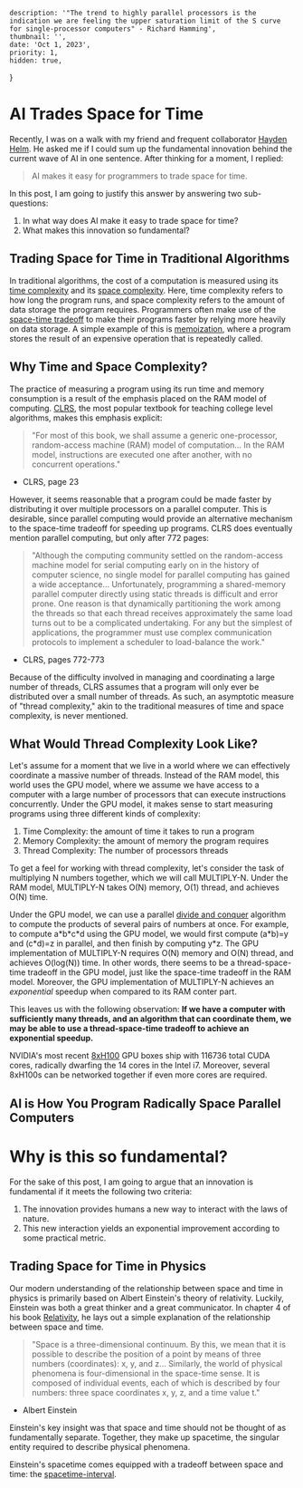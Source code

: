 
    description: '"The trend to highly parallel processors is the indication we are feeling the upper saturation limit of the S curve for single-processor computers" - Richard Hamming',
    thumbnail: '',
    date: 'Oct 1, 2023',
    priority: 1,
    hidden: true,
}

# AI Trades Space for Time
Recently, I was on a walk with my friend and frequent collaborator [Hayden Helm](https://scholar.google.com/citations?user=zEzJrqsAAAAJ&hl=en).
He asked me if I could sum up the fundamental innovation behind the current wave of AI in one sentence.
After thinking for a moment, I replied:
> AI makes it easy for programmers to trade space for time.

In this post, I am going to justify this answer by answering two sub-questions:
1) In what way does AI make it easy to trade space for time?
2) What makes this innovation so fundamental?

## Trading Space for Time in Traditional Algorithms
In traditional algorithms, the cost of a computation is measured using its [time complexity](https://en.wikipedia.org/wiki/Time_complexity) and its [space complexity](https://en.wikipedia.org/wiki/Space_complexity).
Here, time complexity refers to how long the program runs, and space complexity refers to the amount of data storage the program requires.
Programmers often make use of the [space-time tradeoff](https://en.wikipedia.org/wiki/Space%E2%80%93time_tradeoff) to make their programs faster by relying more heavily on data storage.
A simple example of this is [memoization](https://en.wikipedia.org/wiki/Memoization), where a program stores the result of an expensive operation that is repeatedly called.

## Why Time and Space Complexity?
The practice of measuring a program using its run time and memory consumption is a result of the emphasis placed on the RAM model of computing.
[CLRS](https://en.wikipedia.org/wiki/Introduction_to_Algorithms), the most popular textbook for teaching college level algorithms, makes this emphasis explicit:

> "For most of this book, we shall assume a generic one-processor, random-access machine (RAM) model of computation...
> In the RAM model, instructions are executed one after another, with no concurrent operations."
- CLRS, page 23

However, it seems reasonable that a program could be made faster by distributing it over multiple processors on a parallel computer.
This is desirable, since parallel computing would provide an alternative mechanism to the space-time tradeoff for speeding up programs.
CLRS does eventually mention parallel computing, but only after 772 pages:
> "Although the computing community settled on the random-access machine model for serial computing early on in the history of computer science, no single model for parallel computing has gained a wide acceptance...
> Unfortunately, programming a shared-memory parallel computer directly using static threads is difficult and error prone.
> One reason is that dynamically partitioning the work among the threads so that each thread receives approximately the same load turns out to be a complicated undertaking.
> For any but the simplest of applications, the programmer must use complex communication protocols to implement a scheduler to load-balance the work."
- CLRS, pages 772-773

Because of the difficulty involved in managing and coordinating a large number of threads, CLRS assumes that a program will only ever be distributed over a small number of threads.
As such, an asymptotic measure of "thread complexity," akin to the traditional measures of time and space complexity, is never mentioned.

## What Would Thread Complexity Look Like?
Let's assume for a moment that we live in a world where we can effectively coordinate a massive number of threads.
Instead of the RAM model, this world uses the GPU model, where we assume we have access to a computer with a large number of processors that can execute instructions concurrently.
Under the GPU model, it makes sense to start measuring programs using three different kinds of complexity:
1) Time Complexity: the amount of time it takes to run a program
2) Memory Complexity: the amount of memory the program requires
3) Thread Complexity: The number of processors threads

To get a feel for working with thread complexity, let's consider the task of multiplying N numbers together, which we will call MULTIPLY-N.
Under the RAM model, MULTIPLY-N takes O(N) memory, O(1) thread, and achieves O(N) time.

Under the GPU model, we can use a parallel [divide and conquer](https://en.wikipedia.org/wiki/Divide-and-conquer_algorithm) algorithm to compute the products of several pairs of numbers at once.
For example, to compute a\*b\*c\*d using the GPU model, we would first compute (a\*b)=y and (c\*d)=z in parallel, and then finish by computing y*z.
The GPU implementation of MULTIPLY-N requires O(N) memory and O(N) thread, and achieves O(log(N)) time.
In other words, there seems to be a thread-space-time tradeoff in the GPU model, just like the space-time tradeoff in the RAM model.
Moreover, the GPU implementation of MULTIPLY-N achieves an <em>exponential</em> speedup when compared to its RAM conter part.

This leaves us with the following observation:
**If we have a computer with sufficiently many threads, and an algorithm that can coordinate them, we may be able to use a thread-space-time tradeoff to achieve an exponential speedup.**

NVIDIA's most recent [8xH100](https://docs.nvidia.com/launchpad/ai/h100-mig/latest/h100-mig-gpu.html) GPU boxes ship with 116736 total CUDA cores, radically dwarfing the 14 cores in the Intel i7.
Moreover, several 8xH100s can be networked together if even more cores are required.

## AI is How You Program Radically Space Parallel Computers

# Why is this so fundamental?
For the sake of this post, I am going to argue that an innovation is fundamental if it meets the following two criteria:
1) The innovation provides humans a new way to interact with the laws of nature.
2) This new interaction yields an exponential improvement according to some practical metric.

## Trading Space for Time in Physics
Our modern understanding of the relationship between space and time in physics is primarily based on Albert Einstein's theory of relativity.
Luckily, Einstein was both a great thinker and a great communicator.
In chapter 4 of his book [Relativity](https://www.amazon.com/Relativity-Special-General-Theory-Physics/dp/048641714X), he lays out a simple explanation of the relationship between space and time.

> "Space is a three-dimensional continuum.
> By this, we mean that it is possible to describe the position of a point by means of three numbers (coordinates): x, y, and z...
> Similarly, the world of physical phenomena is four-dimensional in the space-time sense.
> It is composed of individual events, each of which is described by four numbers: three space coordinates x, y, z, and a time value t."

- Albert Einstein

Einstein's key insight was that space and time should not be thought of as fundamentally separate.
Together, they make up spacetime, the singular entity required to describe physical phenomena.

Einstein's spacetime comes equipped with a tradeoff between space and time: the [spacetime-interval](https://en.wikipedia.org/wiki/Spacetime#Spacetime_interval).
